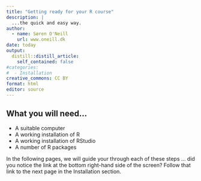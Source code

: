 ```yaml
---
title: "Getting ready for your R course"
description: |
  ...the quick and easy way.
author:
  - name: Søren O'Neill
    url: www.oneill.dk
date: today
output:
  distill::distill_article:
    self_contained: false
#categories:
#  - Installation
creative_commons: CC BY
format: html
editor: source
---
```


## What you will need...

* A suitable computer
* A working installation of R
* A working installation of RStudio
* A number of R packages

In the following pages, we will guide your through each of these steps ... did you notice the link at the bottom right-hand side of the screen? Follow that link to the next page in the Installation section.

<script src="https://giscus.app/client.js"
        data-repo="sorenoneill/r4phd"
        data-repo-id="R_kgDOJ9etDQ"
        data-category="Announcements"
        data-category-id="DIC_kwDOJ9etDc4CYApF"
        data-mapping="pathname"
        data-strict="0"
        data-reactions-enabled="0"
        data-emit-metadata="0"
        data-input-position="bottom"
        data-theme="cobalt"
        data-lang="en"
        crossorigin="anonymous"
        async>
</script>

